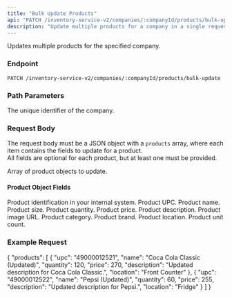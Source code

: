 ```yaml
---
title: "Bulk Update Products"
api: "PATCH /inventory-service-v2/companies/:companyId/products/bulk-update"
description: "Update multiple products for a company in a single request."
---
```


Updates multiple products for the specified company.

### Endpoint

`PATCH /inventory-service-v2/companies/:companyId/products/bulk-update`

### Path Parameters

<ParamField path="companyId" type="string" required>
  The unique identifier of the company.
</ParamField>

### Request Body

The request body must be a JSON object with a `products` array, where each item contains the fields to update for a product.  
All fields are optional for each product, but at least one must be provided.

<ResponseField name="products" type="array of UpdateProductDto" required>
  Array of product objects to update.
</ResponseField>

#### Product Object Fields

<ResponseField name="external_id" type="string">
  Product identification in your internal system.
</ResponseField>

<ResponseField name="upc" type="string">
  Product UPC.
</ResponseField>

<ResponseField name="name" type="string">
  Product name.
</ResponseField>

<ResponseField name="size" type="string">
  Product size.
</ResponseField>

<ResponseField name="quantity" type="number">
  Product quantity.
</ResponseField>

<ResponseField name="price" type="number">
  Product price.
</ResponseField>

<ResponseField name="description" type="string">
  Product description.
</ResponseField>

<ResponseField name="image_url" type="string">
  Product image URL.
</ResponseField>

<ResponseField name="category" type="string">
  Product category.
</ResponseField>

<ResponseField name="brand" type="string">
  Product brand.
</ResponseField>

<ResponseField name="location" type="string">
  Product location.
</ResponseField>

<ResponseField name="unit_count" type="string">
  Product unit count.
</ResponseField>

### Example Request

<Snippet>
{
  "products": [
    {
      "upc": "49000012521",
      "name": "Coca Cola Classic (Updated)",
      "quantity": 120,
      "price": 270,
      "description": "Updated description for Coca Cola Classic.",
      "location": "Front Counter"
    },
    {
      "upc": "49000012522",
      "name": "Pepsi (Updated)",
      "quantity": 60,
      "price": 255,
      "description": "Updated description for Pepsi.",
      "location": "Fridge"
    }
  ]
}
</Snippet>
